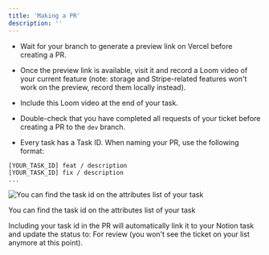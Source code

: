 ```yaml
---
title: 'Making a PR'
description: ''
---
```

- Wait for your branch to generate a preview link on Vercel before creating a PR.
- Once the preview link is available, visit it and record a Loom video of your current feature (note: storage and Stripe-related features won't work on the preview, record them locally instead).
- Include this Loom video at the end of your task.
- Double-check that you have completed all requests of your ticket before creating a PR to the `dev` branch.

- Every task has a Task ID. When naming your PR, use the following format:

```tsx
[YOUR_TASK_ID] feat / description
[YOUR_TASK_ID] fix / description
...

```

![You can find the task id on the attributes list of your task](https://prod-files-secure.s3.us-west-2.amazonaws.com/6c287c3f-0b82-488b-bc08-312929473139/f6e38cc9-93c7-4668-9509-dd010d67c146/CleanShot_2024-04-03_at_15.57.08.png)

You can find the task id on the attributes list of your task

Including your task id in the PR will automatically link it to your Notion task and update the status to: For review (you won't see the ticket on your list anymore at this point).

